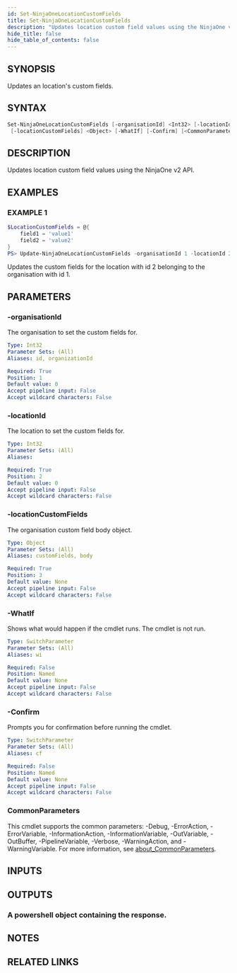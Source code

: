 ```yaml
---
id: Set-NinjaOneLocationCustomFields
title: Set-NinjaOneLocationCustomFields
description: "Updates location custom field values using the NinjaOne v2 API."
hide_title: false
hide_table_of_contents: false
---
```


## SYNOPSIS

Updates an location's custom fields.

## SYNTAX

```powershell
Set-NinjaOneLocationCustomFields [-organisationId] <Int32> [-locationId] <Int32>
 [-locationCustomFields] <Object> [-WhatIf] [-Confirm] [<CommonParameters>]
```

## DESCRIPTION

Updates location custom field values using the NinjaOne v2 API.

## EXAMPLES

### EXAMPLE 1

```powershell
$LocationCustomFields = @{
    field1 = 'value1'
    field2 = 'value2'
}
PS> Update-NinjaOneLocationCustomFields -organisationId 1 -locationId 2 -locationCustomFields $LocationCustomFields
```

Updates the custom fields for the location with id 2 belonging to the organisation with id 1.

## PARAMETERS

### -organisationId

The organisation to set the custom fields for.

```yaml
Type: Int32
Parameter Sets: (All)
Aliases: id, organizationId

Required: True
Position: 1
Default value: 0
Accept pipeline input: False
Accept wildcard characters: False
```

### -locationId

The location to set the custom fields for.

```yaml
Type: Int32
Parameter Sets: (All)
Aliases:

Required: True
Position: 2
Default value: 0
Accept pipeline input: False
Accept wildcard characters: False
```

### -locationCustomFields

The organisation custom field body object.

```yaml
Type: Object
Parameter Sets: (All)
Aliases: customFields, body

Required: True
Position: 3
Default value: None
Accept pipeline input: False
Accept wildcard characters: False
```

### -WhatIf

Shows what would happen if the cmdlet runs.
The cmdlet is not run.

```yaml
Type: SwitchParameter
Parameter Sets: (All)
Aliases: wi

Required: False
Position: Named
Default value: None
Accept pipeline input: False
Accept wildcard characters: False
```

### -Confirm

Prompts you for confirmation before running the cmdlet.

```yaml
Type: SwitchParameter
Parameter Sets: (All)
Aliases: cf

Required: False
Position: Named
Default value: None
Accept pipeline input: False
Accept wildcard characters: False
```

### CommonParameters

This cmdlet supports the common parameters: -Debug, -ErrorAction, -ErrorVariable, -InformationAction, -InformationVariable, -OutVariable, -OutBuffer, -PipelineVariable, -Verbose, -WarningAction, and -WarningVariable. For more information, see [about_CommonParameters](http://go.microsoft.com/fwlink/?LinkID=113216).

## INPUTS

## OUTPUTS

### A powershell object containing the response.

## NOTES

## RELATED LINKS
